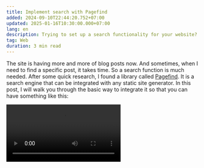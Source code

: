 ```yaml
---
title: Implement search with Pagefind
added: 2024-09-10T22:44:20.752+07:00
updated: 2025-01-16T10:30:00.000+07:00
lang: en
description: Trying to set up a search functionality for your website? There is a excellent library for that.
tag: Web
duration: 3 min read
---
```



The site is having more and more of blog posts now. And sometimes, when I need to find a specific post, it takes time. So a search function is much needed. After some quick research, I found a library called [Pagefind](https://pagefind.app/). It is a search engine that can be integrated with any static site generator. In this post, I will walk you through the basic way to integrate it so that you can have something like this:

<Video src={pagefindSearch} extended videoClass="rounded shadow-lg" />

## Why Pagefind?

There are a few reasons why I decided to go with Pagefind:

- **Static site compatibility:** Pagefind is designed specifically for static websites, making it an excellent choice for JAMstack and other static site architectures.
- **Lightweight:** The library is very lightweight, adding minimal overhead to your site.
- **Easy setup:** Pagefind can be implemented with minimal configuration, often requiring just a single line of JavaScript.
- **No external dependencies:** It doesn't rely on external services or APIs, which can improve reliability and reduce costs.
- **Automatic index generation:** Pagefind automatically generates a search index from your static site content.
- **Fast performance:** The library offers quick search results, even on large sites. You can check out their [demo on MDN Web Docs](https://mdn.pagefind.app/), very impressive.
- **Multilingual support:** Pagefind can handle content in multiple languages.

## Installation

So in this post, I will show you how to integrate Pagefind with an [Astro](https://astro.build/) site, which uses Vite, so the process would be similar to other Vite-based sites.

First, you need to install the library itself and the plugin for Vite. You can do it by running the following command:

```shell
npm install --save-dev pagefind vite-plugin-pagefind
```

## Configuration

### Vite/Astro

In your Vite/Astro configuration file, you need to add the configuration for the plugin:

```ts title="astro.config.ts"
import pagefind from 'vite-plugin-pagefind'

export default defineConfig({
  vite: {
    ssr: {
      noExternal: [
        `${siteConfig.site}/pagefind/pagefind.js`,
        `${siteConfig.site}/pagefind/pagefind-highlight.js`,
      ],
    },
    plugins: [pagefind()],
    build: {
      rollupOptions: {
        external: [
          `${siteConfig.site}/pagefind/pagefind.js`,
          `${siteConfig.site}/pagefind/pagefind-highlight.js`,
        ],
      },
    },
  },
  // ... other configurations
})
```

Then you can create a **pagefind.json** file at the root of your project with the configuration for the plugin. I leave most of the configurations as default:

```json title="pagefind.json"
{
  "site": "dist",
  "vite_plugin_pagefind": {}
}
```

### Indexing

In order for Pagefind to work, it needs to index your site. Let's say you have your build output in the `dist` folder. You can run the following command to index it:

```shell
pagefind
```

But we want to run automatic after every build. So we need to add a script to our **package.json** file:

```json title="package.json" showLineNumbers{6} {6}
  "scripts": {
    "prepare": "simple-git-hooks",
    "compress": "esno scripts/img-compress-staged.ts",
    "dev": "astro dev --host",
    "build": "astro build",
    "postbuild": "pagefind",
    "preview": "astro preview",
    "lint": "eslint .",
    "lint:fix": "eslint --fix",
    "release": "bumpp"
  },
```

### Search UI

The way I implemented the search UI is a bit custom. It consists of a search button, the search command palette, and the store for state management.

#### Button

```vue title="src › components › Search.vue"
<script setup lang="ts">
import { showSearch } from '@/stores/search'
</script>

<template>
  <button @click="showSearch = true">
    <span class="sr-only">search</span>
    <span class="i-ri-search-line" />
  </button>
</template>
```

#### store

```ts title="src › stores › search.ts"
import { ref } from 'vue'

export const showSearch = ref(false)
```

#### Command palette

This is where you can customize the search UI. You can find the my implementation at [<VueFileIcon /> SearchCommandPalette.vue](https://github.com/vinhphm/site.archive/blob/main/src/components/SearchCommandPalette.vue)

### Usage

Now you can use the search button and the command palette site. Let's say we add it to the header component:

```astro title="src › components › Header.astro" showLineNumbers {5-6,52,57} collapse={1-3,8-50,59-95}
---
import { getLinkTarget } from '@/utils/link'
import siteConfig from '@/site-config'
import GlitchingLogo from './GlitchingLogo.vue'
import Search from './Search.vue'
import CommandPalette from './SearchCommandPalette.vue'
import ThemeToggle from './ThemeToggle.astro'

const navLinks = siteConfig.header.navLinks || []

const socialLinks = structuredClone(siteConfig.socialLinks).filter(
  (link: Record<string, any>) => {
    if (link.header && typeof link.header === 'boolean') {
      return link
    } else if (link.header && typeof link.header === 'string') {
      link.icon = link.header.includes('i-') ? link.header : link.icon
      return link
    } else {
      return false
    }
  }
)
---

<header class="header relative z-40">
  <a
    class="absolute m-7 select-none outline-none lg:fixed"
    href="/"
    aria-label="Logo"
  >
    <GlitchingLogo client:idle class="h-8 w-8" />
  </a>
  <nav class="nav">
    <div class="spacer"></div>
    <div class="right tracking-tight print:op0 items-center">
      {
        navLinks.map((link) => (
          <a
            aria-label={link.text}
            target={getLinkTarget(link.href)}
            nav-link
            href={link.href}
          >
            {link.text}
          </a>
        ))
      }
      {
        socialLinks.map((link) => (
          <a
            aria-label={link.text}
            class={`${link.icon} lt-md:hidden`}
            nav-link
            target={getLinkTarget(link.href)}
            href={link.href}
          />
        ))
      }
      <a
        target="_blank"
        href="/rss.xml"
        class="lt-md:hidden i-ri-rss-line nav-link"
        aria-label="RSS"></a>
      <Search client:visible />
      <ThemeToggle />
    </div>
  </nav>
</header>
<CommandPalette client:load />

<style>
  .header h1 {
    margin-bottom: 0;
  }

  .logo {
    position: absolute;
    top: 1.5rem;
    left: 1.5rem;
  }

  .nav {
    padding: 2rem;
    width: 100%;
    display: grid;
    grid-template-columns: auto max-content;
    box-sizing: border-box;
  }

  .nav > * {
    margin: auto;
  }

  .nav img {
    margin-bottom: 0;
  }

  .nav .right {
    display: grid;
    grid-gap: 1.2rem;
    grid-auto-flow: column;
  }

  .nav .right > * {
    margin: auto;
  }
</style>
```

## Conclusion

I hope this post has been helpful in setting up a search functionality for your website. If you have any questions or suggestions, feel free to reach out. I'm always happy to help!
